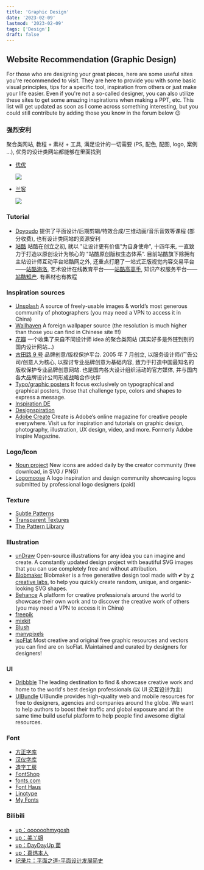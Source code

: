 ```yaml
---
title: 'Graphic Design'
date: '2023-02-09'
lastmod: '2023-02-09'
tags: ['Design']
draft: false
---
```


<TOCInline toc={props.toc} toHeading={2} />

## Website Recommendation (Graphic Design)

For those who are designing your great pieces, here are some useful sites you're recommended to visit. They are here to provide you with some basic visual principles, tips for a specific tool, inspiration from others or just make your life easier. Even if you're not a so-called designer, you can also utilize these sites to get some amazing inspirations when making a PPT, etc. This list will get updated as soon as I come across something interesting, but you could still contribute by adding those you know in the forum below 😉

### 强烈安利

聚合类网站, 教程 + 素材 + 工具, 满足设计的一切需要 (PS, 配色, 配图, logo, 案例 ...), 优秀的设计类网站都能够在里面找到

- [优优](https://uiiiuiii.com/ '优优')

  ![](https://i.loli.net/2021/01/01/1OXSQD4nd3fNwuq.jpg)

- [兰客](http://lackk.com/ '兰客')

  ![](https://i.loli.net/2021/01/01/Nlo2vqTRAeBa8W9.png)

### Tutorial

- [Doyoudo](https://www.doyoudo.com/ 'Doyoudo')
  提供了平面设计/后期剪辑/特效合成/三维动画/音乐音效等课程 (部分收费), 也有设计类网站的资源安利
- [站酷](https://www.zcool.com.cn/ '站酷')
  站酷在创立之初, 就以 "让设计更有价值”为自身使命", 十四年来, 一直致力于打造以原创设计为核心的 "站酷原创版权生态体系”. 目前站酷旗下除拥有主站设计师互动平台站酷网之外, 还重点打磨了一站式正版视觉内容交易平台——[站酷海洛](https://www.hellorf.com/ '站酷海洛'), 艺术设计在线教育平台——[站酷高高手](https://www.gogoup.com/ '站酷高高手'), 知识产权服务平台——[站酷知产](https://www.zcoolip.com/ '站酷知产').
  有素材也有教程

### Inspiration sources

- [Unsplash](https://unsplash.com/ 'Unsplash')
  A source of freely-usable images & world’s most generous community of photographers
  (you may need a VPN to access it in China)
- [Wallhaven](https://wallhaven.cc/ 'Wallhaven')
  A foreign wallpaper source (the resolution is much higher than those you can find in Chinese site !!!)
- [花瓣](https://huaban.com/ '花瓣')
  一个收集了来自不同设计师 idea 的聚合类网站 (其实好多是外链到别的国内设计网站...)
- [古田路 9 号](https://www.gtn9.com/ '古田路 9 号')
  品牌创意/版权保护平台. 2005 年 7 月创立, 以服务设计师/广告公司/创意人为核心, 以探讨专业品牌创意为基础内容, 致力于打造中国最知名的版权保护专业品牌创意网站. 也是国内各大设计组织活动的官方媒体, 并与国内各大品牌设计公司形成战略合作伙伴
- [Typo/graphic posters](https://www.typographicposters.com/ 'Typo/graphic posters')
  It focus exclusively on typographical and graphical posters, those that challenge type, colors and shapes to express a message.
- [Inspiration DE](https://www.inspirationde.com/ 'Inspiration DE')
- [Designspiration](https://www.designspiration.com/ 'Designspiration')
- [Adobe Create](https://create.adobe.com/ 'Adobe Create')
  Create is Adobe’s online magazine for creative people everywhere. Visit us for inspiration and tutorials on graphic design, photography, illustration, UX design, video, and more. Formerly Adobe Inspire Magazine.

### Logo/Icon

- [Noun project](https://thenounproject.com/ 'Noun project')
  New icons are added daily by the creator community (free download, in SVG / PNG)
- [Logomoose](https://www.logomoose.com/ 'Logomoose')
  A logo inspiration and design community showcasing logos submitted by professional logo designers (paid)

### Texture

- [Subtle Patterns](https://www.toptal.com/designers/subtlepatterns/ 'Subtle Patterns')
- [Transparent Textures](https://www.transparenttextures.com/ 'Transparent Textures')
- [The Pattern Library](http://thepatternlibrary.com/#naranjas 'The Pattern Library')

### Illustration

- [unDraw](https://undraw.co/ 'unDraw')
  Open-source illustrations for any idea you can imagine and create.
  A constantly updated design project with beautiful SVG images that you can use completely free and without attribution.
- [Blobmaker](https://www.blobmaker.app/ 'Blobmaker')
  Blobmaker is a free generative design tool made with 💕 by [z creative labs](https://www.zcreativelabs.com/ 'z creative labs'), to help you quickly create random, unique, and organic-looking SVG shapes.
- [Behance](https://www.behance.net/ 'Behance')
  A platform for creative professionals around the world to showcase their own work and to discover the creative work of others
  (you may need a VPN to access it in China)
- [freepik](https://www.freepik.com/ 'freepik')
- [mixkit](https://mixkit.co/free-stock-art/ 'mixkit')
- [Blush](https://blush.design/ 'Blush')
- [manypixels](https://www.manypixels.co/gallery/ 'manypixels')
- [isoFlat](https://isoflat.com/ 'isoFlat')
  Most creative and original free graphic resources and vectors you can find are on IsoFlat. Maintained and curated by designers for designers!

### UI

- [Dribbble](https://dribbble.com/ 'Dribbble')
  The leading destination to find & showcase creative work and home to the world's best design professionals (以 UI 交互设计为主)
- [UIBundle](https://uibundle.com/ 'UIBundle')
  UIBundle provides high-quality web and mobile resources for free to designers, agencies and companies around the globe. We want to help authors to boost their traffic and global exposure and at the same time build useful platform to help people find awesome digital resources.

### Font

- [方正字库](https://www.foundertype.com/ '方正字库')
- [汉仪字库](http://www.hanyi.com.cn/ '汉仪字库')
- [造字工房](https://www.makefont.com/ '造字工房')
- [FontShop](https://www.fontshop.com/ 'FontShop')
- [fonts.com](https://www.fonts.com/ 'fonts.com')
- [Font Haus](https://www.fonthaus.com/ 'Font Haus')
- [Linotype](https://www.linotype.com/ 'Linotype')
- [My Fonts](https://www.myfonts.com/ 'My Fonts')

### Bilibili

- [up：oooooohmygosh](https://space.bilibili.com/38053181/ 'up：oooooohmygosh')
- [up：美丫姐](https://space.bilibili.com/301837943/ 'up：美丫姐')
- [up：DayDayUp 菌](https://space.bilibili.com/72523499/ 'up：DayDayUp 菌')
- [up：嘉炜本人](https://space.bilibili.com/9854404/ 'up：嘉炜本人')
- [纪录片：平面之道-平面设计发展简史](https://www.bilibili.com/video/BV1Rt4y127CR '纪录片：平面之道-平面设计发展简史')
